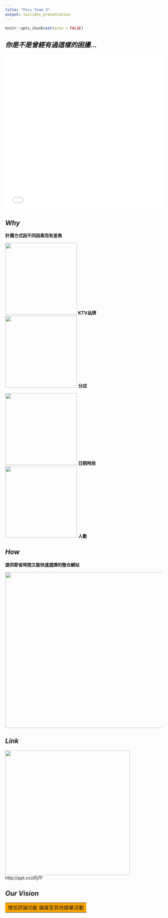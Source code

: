```yaml
---
title: "Pecu Team 3"
output: ioslides_presentation
---
```


```r
knitr::opts_chunk$set(echo = FALSE)
```

## ***你是不是曾經有過這樣的困擾...***

<iframe height=498 width=510 src="video1.mp4" frameborder=0 allowfullscreen></iframe>


## ***Why***
<div class="red3">**計價方式因不同因素而有差異**</div>
<img src="mic.png" height="230" width="230">
**KTV品牌**
<img src="store.png" height="230" width="230">
**分店**  
                                 
<img src="time.png" height="230" width="230">
**日期時段**
<img src="people.png" height="230" width="230">
**人數**
 

## ***How***  
<div class="blue3">**提供節省時間又能快速選擇的整合網站**</div>
<img src="cover.png" height="500" width="800">

## ***Link***
<img src="QR.png" height="400" width="400">
http://ppt.cc/d1j7F


## ***Our Vision***
<table><tr><td bgcolor=orange>增加評論功能 擴展至其他娛樂活動</td></tr></table>




